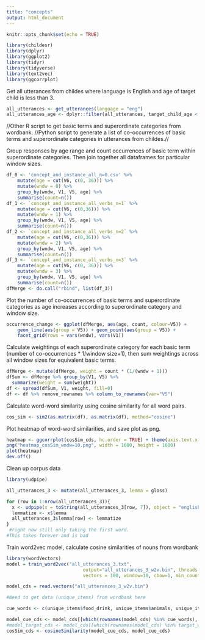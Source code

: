 ```yaml
---
title: "concepts"
output: html_document
---
```


```r
knitr::opts_chunk$set(echo = TRUE)
```

```r
library(childesr)
library(dplyr)
library(ggplot2)
library(tidyr)
library(tidyverse)
library(text2vec)
library(ggcorrplot)
```

Get all utterances from childes where language is English and age of target child is less than 3.
```r
all_utterances <- get_utterances(language = "eng")
all_utterances_age <- dplyr::filter(all_utterances, target_child_age < 36)
```

//Other R script to get basic terms and superordinate categories from wordbank.
//Python script to generate a list of co-occurrences of basic terms and superordinate categories in utterances from childes.//

Group responses by age range and count occurrences of basic term within superordinate categories. Then join together all dataframes for particular window sizes. 
```r
df_0 <- 'concept_and_instance_all_n=0.csv' %>%
    mutate(age = cut(V6, c(0, 36))) %>% 
    mutate(wndw = 0) %>%
    group_by(wndw, V1, V5, age) %>%
    summarise(count=n())
df_1 <- `concept_and_instance_all_verbs_n=1` %>%
    mutate(age = cut(V6, c(0,36))) %>% 
    mutate(wndw = 1) %>%
    group_by(wndw, V1, V5, age) %>%
    summarise(count=n())
df_2 <- `concept_and_instance_all_verbs_n=2` %>%
    mutate(age = cut(V6, c(0,36))) %>% 
    mutate(wndw = 2) %>%
    group_by(wndw, V1, V5, age) %>%
    summarise(count=n())
df_3 <- `concept_and_instance_all_verbs_n=3` %>%
    mutate(age = cut(V6, c(0, 36))) %>% 
    mutate(wndw = 3) %>%
    group_by(wndw, V1, V5, age) %>%
    summarise(count=n())
dfMerge <- do.call("rbind", list(df_3))
```

Plot the number of co-occurrences of basic terms and superordinate categories as age increases according to superordinate category and window size.
```r
occurrence_change <- ggplot(dfMerge, aes(age, count, colour=V5)) + 
    geom_line(aes(group = V5)) + geom_point(aes(group = V5)) + 
    facet_grid(rows = vars(wndw), vars(V1))
```

Calculate weightings of each superordinate category for each basic term (number of co-occurrences * 1/window size+1), then sum weightings across all window sizes for equivalent basic terms. 
```r
dfMerge <- mutate(dfMerge, weight = count * (1/(wndw + 1)))
dfSum <- dfMerge %>% group_by(V1, V5) %>%
  summarize(weight = sum(weight))
df <- spread(dfSum, V1, weight, fill=0)
df <- df %>% remove_rownames %>% column_to_rownames(var="V5")
```

Calculate word-word similarity using cosine similarity for all word pairs.
```r
cos_sim <- sim2(as.matrix(df), as.matrix(df), method="cosine")
```

Plot heatmap of word-word similarities, and save plot as png.
```r
heatmap <- ggcorrplot(cosSim_cds, hc.order = TRUE) + theme(axis.text.x = element_text(size=9), axis.text.y = element_text(size=9))
png("heatmap_cosSim_wndw=10.png", width = 1600, height = 1600)
plot(heatmap)
dev.off()
```

Clean up corpus data
```r
library(udpipe)

all_utterances_3 <- mutate(all_utterances_3, lemma = gloss)

for (row in 1:nrow(all_utterances_3)){
  x <- udpipe(x = toString(all_utterances_3[row, 7]), object = "english")
  lemmatize <- x$lemma
  all_utterances_3$lemma[row] <- lemmatize
}
 #right now still only taking the first word.
#This takes forever and is bad
```

Train word2vec model, calculate cosine similarities of nouns from wordbank
```r
library(wordVectors)
model = train_word2vec("all_utterances_3.txt",
                            output="all_utterances_3_w2v.bin", threads = 4,
                            vectors = 100, window=10, cbow=1, min_count = 10, force= TRUE)

model_cds = read.vectors("all_utterances_3_w2v.bin")

#Need to get data (unique_items) from wordbank here

cue_words <- c(unique_items$food_drink, unique_items$animals, unique_items$clothing, unique_items$furniture_rooms, unique_items$toys)

model_cue_cds <- model_cds[[which(rownames(model_cds) %in% cue_words), average=FALSE]]
#model_target_cds <- model_cds[[which(rownames(model_cds) %in% target_words), average=FALSE]]
cosSim_cds <- cosineSimilarity(model_cue_cds, model_cue_cds)

```

